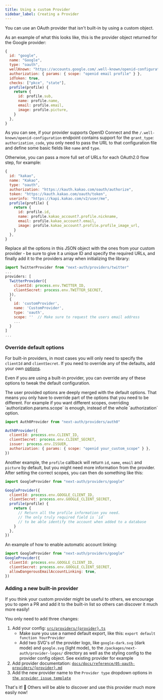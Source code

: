 ```yaml
---
title: Using a custom Provider
sidebar_label: Creating a Provider
---
```



You can use an OAuth provider that isn't built-in by using a custom object.

As an example of what this looks like, this is the provider object returned for the Google provider:

```js
{
  id: "google",
  name: "Google",
  type: "oauth",
  wellKnown: "https://accounts.google.com/.well-known/openid-configuration",
  authorization: { params: { scope: "openid email profile" } },
  idToken: true,
  checks: ["pkce", "state"],
  profile(profile) {
    return {
      id: profile.sub,
      name: profile.name,
      email: profile.email,
      image: profile.picture,
    }
  },
}
```

As you can see, if your provider supports OpenID Connect and the `/.well-known/openid-configuration` endpoint contains support for the `grant_type`: `authorization_code`, you only need to pass the URL to that configuration file and define some basic fields like `name` and `type`.

Otherwise, you can pass a more full set of URLs for each OAuth2.0 flow step, for example:

```js
{
  id: "kakao",
  name: "Kakao",
  type: "oauth",
  authorization: "https://kauth.kakao.com/oauth/authorize",
  token: "https://kauth.kakao.com/oauth/token",
  userinfo: "https://kapi.kakao.com/v2/user/me",
  profile(profile) {
    return {
      id: profile.id,
      name: profile.kakao_account?.profile.nickname,
      email: profile.kakao_account?.email,
      image: profile.kakao_account?.profile.profile_image_url,
    }
  },
}
```

Replace all the options in this JSON object with the ones from your custom provider - be sure to give it a unique ID and specify the required URLs, and finally add it to the providers array when initializing the library:

```js title="pages/api/auth/[...nextauth].js"
import TwitterProvider from "next-auth/providers/twitter"
...
providers: [
  TwitterProvider({
    clientId: process.env.TWITTER_ID,
    clientSecret: process.env.TWITTER_SECRET,
  }),
  {
    id: 'customProvider',
    name: 'CustomProvider',
    type: 'oauth',
    scope: ''  // Make sure to request the users email address
    ...
  }
]
...
```

### Override default options

For built-in providers, in most cases you will only need to specify the `clientId` and `clientSecret`. If you need to override any of the defaults, add your own [options](#options).

Even if you are using a built-in provider, you can override any of these options to tweak the default configuration.

<Callout>
The user provided options are deeply merged with the default options. That means you only have to override part of the options that you need to be different. For example if you want different scopes, overriding `authorization.params.scope` is enough, instead of the whole `authorization` option.
</Callout>

```js title=/api/auth/[...nextauth].js
import Auth0Provider from "next-auth/providers/auth0"

Auth0Provider({
  clientId: process.env.CLIENT_ID,
  clientSecret: process.env.CLIENT_SECRET,
  issuer: process.env.ISSUER,
  authorization: { params: { scope: "openid your_custom_scope" } },
})
```

Another example, the `profile` callback will return `id`, `name`, `email` and `picture` by default, but you might need more information from the provider. After setting the correct scopes, you can then do something like this:

```js title=/api/auth/[...nextauth].js
import GoogleProvider from "next-auth/providers/google"

GoogleProvider({
  clientId: process.env.GOOGLE_CLIENT_ID,
  clientSecret: process.env.GOOGLE_CLIENT_SECRET,
  profile(profile) {
    return {
      // Return all the profile information you need.
      // The only truly required field is `id`
      // to be able identify the account when added to a database
    }
  },
})
```

An example of how to enable automatic account linking:

```js title=/api/auth/[...nextauth].js
import GoogleProvider from "next-auth/providers/google"
GoogleProvider({
  clientId: process.env.GOOGLE_CLIENT_ID,
  clientSecret: process.env.GOOGLE_CLIENT_SECRET,
  allowDangerousEmailAccountLinking: true,
})
```

### Adding a new built-in provider

If you think your custom provider might be useful to others, we encourage you to open a PR and add it to the built-in list so others can discover it much more easily!

You only need to add three changes:

1. Add your config: [`src/providers/{provider}.ts`](https://github.com/nextauthjs/next-auth/tree/main/packages/next-auth/src/providers)<br />
   - Make sure you use a named default export, like this: `export default function YourProvider`
   - Add two SVG's of the provider logo, like `google-dark.svg` (dark mode) and `google.svg` (light mode), to the `/packages/next-auth/provider-logos/` directory as well as the styling config to the provider config object. See existing provider for example
2. Add provider documentation: [`docs/docs/reference/05-oauth-providers/{provider}.md`](https://github.com/nextauthjs/next-auth/tree/main/docs/docs/reference/05-oauth-providers)
3. Add the new provider name to the `Provider type` dropdown options in [`the provider issue template`](https://github.com/nextauthjs/next-auth/edit/main/.github/ISSUE_TEMPLATE/2_bug_provider.yml)

That's it! 🎉 Others will be able to discover and use this provider much more easily now!
